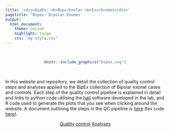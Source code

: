 ```yaml
---
title: '<div>BipEx: <b>Bip</b>olar <b>Ex</b>omes</div>'
pagetitle: 'Bipex: Bipolar Exomes'
output: 
  html_document:
    theme: united
    highlight: tango
    css: "my-style.css"
---
```


<br>

<center>
```r
knitr::include_graphics("bipex.svg")
```
</center>

<br>

<div class="well">

In this website and repository, we detail the collection of quality control steps and analyses applied to the BipEx collection of Bipolar exome cases and controls. Each step of the quality control pipeline is explained in detail and links to python code utilising the [hail](https://hail.is/) software developed in the lab, and R code used to generate the plots that you see when clicking around the website. A document outlining the steps in the QC pipeline is [here](https://github.com/astheeggeggs/BipEx/blob/master/scripts_BipEx/QC_BipEx/QC_pipeline_writeup/pipeline_writeup.pdf) (tex code [here](https://github.com/astheeggeggs/BipEx/blob/master/scripts_BipEx/QC_BipEx/QC_pipeline_writeup/pipeline_writeup.tex)).
<br>


<div style="text-align: center;">
<a href="https://astheeggeggs.github.io/BipEx/qc.html" class="btn btn-primary btn-lg">Quality control</a>
<a href="https://astheeggeggs.github.io/BipEx/analyses.html"  class="btn btn-primary btn-lg">Analyses</a>
</div>

</div>
